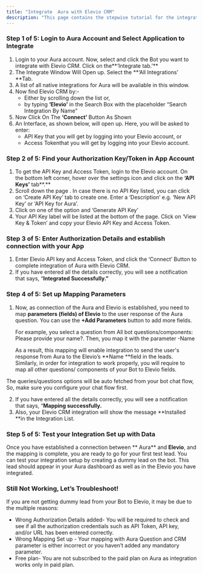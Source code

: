 ```yaml
---
title: "Integrate  Aura with Elevio CRM"
description: "This page contains the stepwise tutorial for the integration with  Aura"
---
```


### **Step 1 of 5: Login to  Aura Account and Select Application to Integrate**

1. Login to your  Aura account. Now, select and click the Bot you want to integrate with Elevio CRM. Click on the\*\*‘Integrate tab.’\*\*
2. The Integrate Window Will Open up. Select the \*\*‘All Integrations’ \*\*Tab.
3. A list of all native integrations for  Aura will be available in this window.
4. Now find Elevio CRM by:-
   - Either by scrolling down the list or,
   - by typing **‘Elevio’** in the Search Box with the placeholder “Search Integration By Name”
5. Now Click On The **‘Connect’** Button As Shown
6. An Interface, as shown below, will open up. Here, you will be asked to enter:
   - API Key that you will get by logging into your Elevio account, or
   - Access Tokenthat you will get by logging into your Elevio account.

### **Step 2 of 5: Find your Authorization Key/Token in App Account**

1. To get the API Key and Access Token, login to the Elevio account. On the bottom left corner, hover over the settings icon and click on the **‘API Keys’** tab\*\*.\*\*
2. Scroll down the page . In case there is no API Key listed, you can click on ‘Create API Key’ tab to create one. Enter a ‘Description’ e.g. ‘New API Key’ or ‘API Key for  Aura’.
3. Click on one of the option and ‘Generate API Key’
4. Your API Key label will be listed at the bottom of the page. Click on ‘View Key & Token’ and copy your Elevio API Key and Access Token.

### **Step 3 of 5: Enter Authorization Details and establish connection with your App**

1. Enter Elevio API key and Access Token, and click the ‘Connect’ Button to complete integration of  Aura with Elevio CRM.
2. If you have entered all the details correctly, you will see a notification that says, “**Integrated Successfully.”**

### **Step 4 of 5: Set up Mapping Parameters**

1. Now, as connection of the  Aura and Elevio is established, you need to map **parameters (fields) of Elevio** to the user response of the  Aura question. You can use the **\+Add Parameters** button to add more fields.

   For example, you select a question from All bot questions/components: Please provide your name?. Then, you map it with the parameter -Name

   As a result, this mapping will enable integration to send the user's response from  Aura to the Elevio’s \*\*Name \*\*field in the leads. Similarly, in order for integration to work properly, you will require to map all other questions/ components of your Bot to Elevio fields.

<Info>
  The queries/questions options will be auto fetched from your bot chat flow, So, make sure you configure your chat flow first.
</Info>

2. If you have entered all the details correctly, you will see a notification that says, “**Mapping successfully.**
3. Also, your Elevio CRM integration will show the message \*\*Installed \*\*in the Integration List.

### **Step 5 of 5: Test your Integration Set up with Data**

Once you have established a connection between \*\* Aura\*\* and **Elevio**, and the mapping is complete, you are ready to go for your first test lead. You can test your integration setup by creating a dummy lead on the bot. This lead should appear in your  Aura dashboard as well as in the Elevio you have integrated.

### **Still Not Working, Let’s Troubleshoot\!**

If you are not getting dummy lead from your Bot to Elevio, it may be due to the multiple reasons:

- Wrong Authorization Details added- You will be required to check and see if all the authorization credentials such as API Token, API key, and/or URL has been entered correctly.
- Wrong Mapping Set up - Your mapping with  Aura Question and CRM parameter is either incorrect or you haven’t added any mandatory parameter.
- Free plan- You are not subscribed to the paid plan on  Aura as integration works only in paid plan.